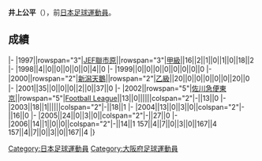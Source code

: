 {{unreferenced|time=2013-07-16T09:40:05+00:00}}
{{Infobox football biography
|name=井上公平
|image=
|fullname=井上公平
|birth_date={{Birth date and age|1978|10|5}}
|cityofbirth=[[大阪府|大阪府]]
|countryofbirth=[[日本|日本]]
|position=[[後衛_(足球)|後衛]]
|currentclub=
|years=1997-1999<br/>2000-2001<br/>2002-2006
|clubs=[[JEF聯市原·千葉|JEF聯市原]]<br/>[[新潟天鵝|新潟天鵝]]<br/>[[佐川滋賀FC|佐川急便東京]]
|caps(goals)=
|nationalyears=
|nationalteam=
|nationalcaps(goals)=
}}
'''井上公平'''（{{Bd|1978年|10月5日||}}），前[[日本|日本]][[足球|足球]][[運動員|運動員]]。

==成績==
{{Football player club statistics 1|YYN}}
{{Football player club statistics 2|JPN|YYN}}
|-
|1997||rowspan="3"|[[JEF聯市原·千葉|JEF聯市原]]||rowspan="3"|[[日本職業足球甲級聯賽|甲級]]||16||2||1||0||1||0||18||2
|-
|1998||4||0||0||0||0||0||4||0
|-
|1999||0||0||0||0||0||0||0||0
|-
|2000||rowspan="2"|[[新潟天鵝|新潟天鵝]]||rowspan="2"|[[日本職業足球乙級聯賽|乙級]]||20||0||0||0||0||0||20||0
|-
|2001||35||0||0||0||2||0||37||0
|-
|2002||rowspan="5"|[[佐川滋賀FC|佐川急便東京]]||rowspan="5"|[[Japan_Football_League|Football League]]||13||0||||||colspan="2"|-||13||0
|-
|2003||18||1||||||colspan="2"|-||18||1
|-
|2004||13||0||3||0||colspan="2"|-||16||0
|-
|2005||24||0||3||0||colspan="2"|-||27||0
|-
|2006||14||1||0||0||colspan="2"|-||14||1
{{Football player club statistics 3|1|JPN}}157||4||7||0||3||0||167||4
{{Football player club statistics 5}}157||4||7||0||3||0||167||4
|}

{{Japan-sport-bio-stub}}
{{Soccer-player-stub}}
[[Category:日本足球運動員|Category:日本足球運動員]]
[[Category:大阪府足球運動員|Category:大阪府足球運動員]]